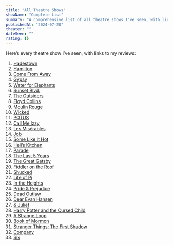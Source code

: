 ```yaml
---
title: "All Theatre Shows"
showName: "Complete List"
summary: "A comprehensive list of all theatre shows I've seen, with links to individual reviews."
publishedAt: "2024-07-20"
theater: ""
dateSeen: ""
rating: {}
---
```


Here’s every theatre show I’ve seen, with links to my reviews:

1. [Hadestown](/theatre/hadestown)
2. [Hamilton](/theatre/hamilton)
3. [Come From Away](/theatre/come-from-away)
4. [Gypsy](/theatre/gypsy)
5. [Water for Elephants](/theatre/water-for-elephants)
6. [Sunset Blvd.](/theatre/sunset-blvd)
7. [The Outsiders](/theatre/the-outsiders)
8. [Floyd Collins](/theatre/floyd-collins)
9. [Moulin Rouge](/theatre/moulin-rouge)
10. [Wicked](/theatre/wicked)
11. [POTUS](/theatre/potus)
12. [Call Me Izzy](/theatre/call-me-izzy)
13. [Les Misérables](/theatre/les-miserables)
14. [Job](/theatre/job)
15. [Some Like It Hot](/theatre/some-like-it-hot)
16. [Hell’s Kitchen](/theatre/hells-kitchen)
17. [Parade](/theatre/parade)
18. [The Last 5 Years](/theatre/the-last-5-years)
19. [The Great Gatsby](/theatre/the-great-gatsby)
20. [Fiddler on the Roof](/theatre/fiddler-on-the-roof)
21. [Shucked](/theatre/shucked)
22. [Life of Pi](/theatre/life-of-pi)
23. [In the Heights](/theatre/in-the-heights)
24. [Pride & Prejudice](/theatre/pride-prejudice)
25. [Dead Outlaw](/theatre/dead-outlaw)
26. [Dear Evan Hansen](/theatre/dear-evan-hansen)
27. [& Juliet](/theatre/and-juliet)
28. [Harry Potter and the Cursed Child](/theatre/harry-potter-cursed-child)
29. [A Strange Loop](/theatre/a-strange-loop)
30. [Book of Mormon](/theatre/book-of-mormon)
31. [Stranger Things: The First Shadow](/theatre/stranger-things-first-shadow)
32. [Company](/theatre/company)
33. [Six](/theatre/six)
